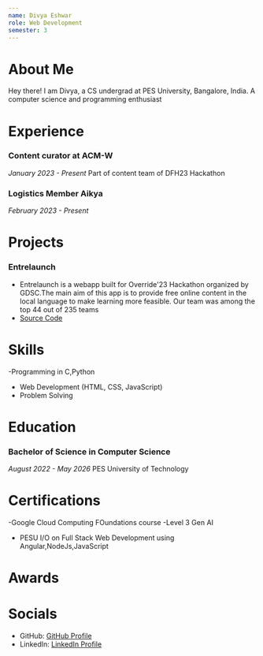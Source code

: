 ```yaml
---
name: Divya Eshwar
role: Web Development
semester: 3
---
```


# About Me

Hey there! I am Divya, a CS undergrad at PES University, Bangalore, India. A computer science and programming enthusiast

# Experience

### **Content curator at ACM-W**
_January 2023 - Present_
Part of content team of DFH23 Hackathon

### **Logistics Member Aikya**
_February 2023 - Present_

# Projects

### **Entrelaunch**
- Entrelaunch is a webapp built for Override'23 Hackathon organized by GDSC.The main aim of this app is to provide free online content in the local language to make learning more feasible. Our team was among the top 44 out of 235 teams
- [Source Code](https://github.com/DivyaE4/Entrelaunch)

# Skills

-Programming in C,Python
- Web Development (HTML, CSS, JavaScript)
- Problem Solving

# Education

### Bachelor of Science in Computer Science
_August 2022 - May 2026_
PES University of Technology 

# Certifications

-Google Cloud Computing FOundations course
-Level 3 Gen AI
- PESU I/O on Full Stack Web Development using Angular,NodeJs,JavaScript


# Awards

# Socials

- GitHub: [GitHub Profile](https://github.com/DivyaE4)
- LinkedIn: [LinkedIn Profile](www.linkedin.com/in/divya-eshwar-0766a426a)
